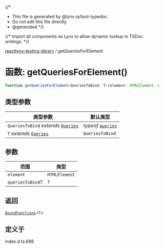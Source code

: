 {/*
* This file is generated by @lynx-js/tool-typedoc.
* Do not edit this file directly.
* @generated
*/}

{/* Import all components as Lynx to allow dynamic lookup in TSDoc writings. */}


[reactlynx-testing-library](/api/reactlynx-testing-library/index.mdx) / getQueriesForElement

# 函数: getQueriesForElement()

```ts
function getQueriesForElement<QueriesToBind, T>(element: HTMLElement, queriesToBind?: T): BoundFunctions<T>
```

## 类型参数

| 类型参数 | 默认类型 |
| ------ | ------ |
| `QueriesToBind` *extends* [`Queries`](/api/reactlynx-testing-library/Interface.Queries.mdx) | *typeof* [`queries`](/api/reactlynx-testing-library/Namespace.queries.mdx) |
| `T` *extends* [`Queries`](/api/reactlynx-testing-library/Interface.Queries.mdx) | `QueriesToBind` |

## 参数

| 范围 | 类型 |
| ------ | ------ |
| `element` | `HTMLElement` |
| `queriesToBind`? | `T` |

## 返回

[`BoundFunctions`](/api/reactlynx-testing-library/TypeAlias.BoundFunctions.mdx)\<`T`\>

## 定义于

index.d.ts:686
